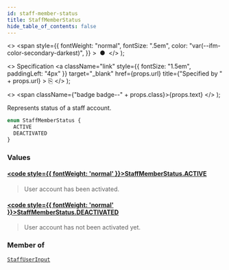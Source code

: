 ```yaml
---
id: staff-member-status
title: StaffMemberStatus
hide_table_of_contents: false
---
```


  <>
    <span
      style={{
        fontWeight: "normal",
        fontSize: ".5em",
        color: "var(--ifm-color-secondary-darkest)",
      }}
    >
      &nbsp;●&nbsp;
    </span>
  </>
);

  <>
    Specification
    <a
      className="link"
      style={{ fontSize: "1.5em", paddingLeft: "4px" }}
      target="\_blank"
      href={props.url}
      title={"Specified by " + props.url}
    >
      ⎘
    </a>
  </>
);

  <>
    <span className={"badge badge--" + props.class}>{props.text}</span>
  </>
);

Represents status of a staff account.

```graphql
enum StaffMemberStatus {
  ACTIVE
  DEACTIVATED
}
```

### Values

#### [<code style={{ fontWeight: 'normal' }}>StaffMemberStatus.<b>ACTIVE</b></code>](#)

> User account has been activated.

#### [<code style={{ fontWeight: 'normal' }}>StaffMemberStatus.<b>DEACTIVATED</b></code>](#)

> User account has not been activated yet.

### Member of

[`StaffUserInput`](../../../storefront/users/inputs/staff-user-input) <Badge class="secondary" text="input"/>
